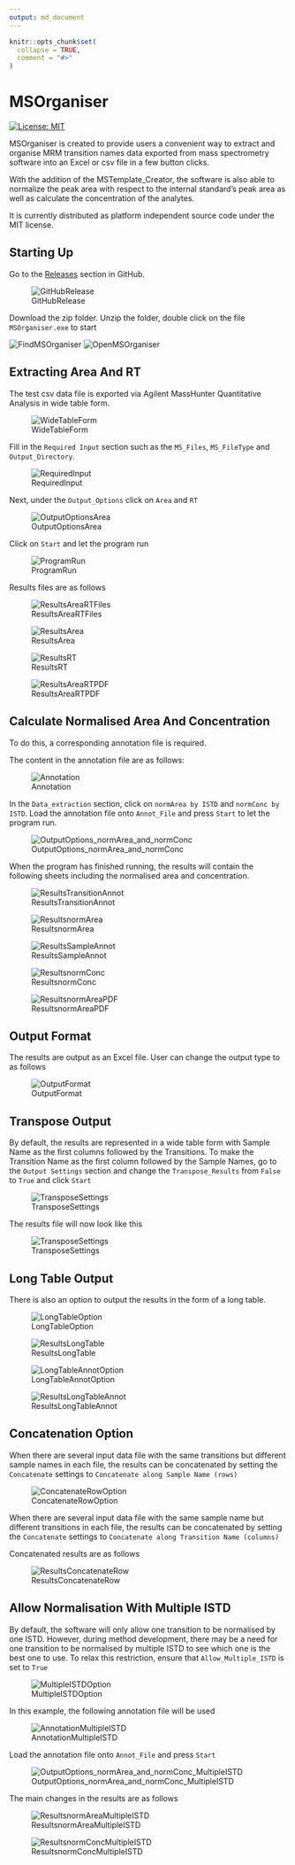 ```yaml
---
output: md_document 
---
```


```r
knitr::opts_chunk$set(
  collapse = TRUE,
  comment = "#>"
)
```

# MSOrganiser

<!-- badges: start -->
[![License: MIT](https://img.shields.io/badge/License-MIT-yellow.svg)](https://github.com/SLINGhub/MSOrganiser/blob/master/LICENSE.md)
<!-- badges: end -->

MSOrganiser is created to provide users a convenient way to extract 
and organise MRM transition names data exported from mass spectrometry 
software into an Excel or csv file in a few button clicks.

With the addition of the MSTemplate_Creator, the software is also able to 
normalize the peak area with respect to the internal standard’s peak area 
as well as calculate the concentration of the analytes. 

It is currently distributed as platform independent source code under
the MIT license.


## Starting Up

Go to the [Releases](https://github.com/SLINGhub/MSOrganiser/releases) section in GitHub.

![GitHubRelease](docs/README-GitHubRelease.PNG)

Download the zip folder. Unzip the folder, double click on the file `MSOrganiser.exe` to start

![FindMSOrganiser](docs/figures/README-FindMSOrganiser.PNG)
![OpenMSOrganiser](docs/figures/README-OpenMSOrganiser.PNG)

## Extracting Area And RT

The test csv data file is exported via Agilent MassHunter Quantitative Analysis in wide table form.

![WideTableForm](docs/figures/README-WideTableForm.PNG)

Fill in the `Required Input` section such as the `MS_Files`, `MS_FileType` and `Output_Directory`.

![RequiredInput](docs/figures/README-RequiredInput.PNG)

Next, under the `Output_Options` click on `Area` and `RT`

![OutputOptionsArea](docs/figures/README-OutputOptionsArea.PNG)

Click on `Start` and let the program run

![ProgramRun](docs/figures/README-ProgramRun.gif)

Results files are as follows 

![ResultsAreaRTFiles](docs/figures/README-ResultsAreaRTFiles.PNG)

![ResultsArea](docs/figures/README-ResultsArea.PNG)

![ResultsRT](docs/figures/README-ResultsRT.PNG)

![ResultsAreaRTPDF](docs/figures/README-ResultsAreaRTPDF.PNG)

## Calculate Normalised Area And Concentration

To do this, a corresponding annotation file is required.

The content in the annotation file are as follows:

![Annotation](docs/figures/README-Annotation.gif)

In the `Data_extraction` section, click on `normArea by ISTD` and `normConc by ISTD`. Load the annotation file onto `Annot_File` and press `Start` to let the program run.

![OutputOptions_normArea_and_normConc](docs/figures/README-OutputOptions_normArea_and_normConc.PNG)

When the program has finished running, the results will contain the following sheets including the normalised area and concentration.

![ResultsTransitionAnnot](docs/figures/README-ResultsTransitionAnnot.PNG)

![ResultsnormArea](docs/figures/README-ResultsnormArea.PNG)

![ResultsSampleAnnot](docs/figures/README-ResultsSampleAnnot.PNG)

![ResultsnormConc](docs/figures/README-ResultsnormConc.PNG)

![ResultsnormAreaPDF](docs/figures/README-ResultsnormAreaPDF.PNG)

## Output Format

The results are output as an Excel file. User can change the output type to as follows

![OutputFormat](docs/figures/README-OutputFormat.PNG)

## Transpose Output

By default, the results are represented in a wide table form with Sample Name as the first columns followed by the Transitions. To make the Transition Name as the first column followed by the Sample Names, go to the `Output Settings` section and change the `Transpose_Results` from `False` to `True` and click `Start`

![TransposeSettings](docs/figures/README-TransposeSettings.PNG)

The results file will now look like this

![TransposeSettings](docs/figures/README-TransposeResultsArea.PNG)

## Long Table Output

There is also an option to output the results in the form of a long table.

![LongTableOption](docs/figures/README-LongTableOption.PNG)

![ResultsLongTable](docs/figures/README-ResultsLongTable.PNG)

![LongTableAnnotOption](docs/figures/README-LongTableAnnotOption.PNG)

![ResultsLongTableAnnot](docs/figures/README-ResultsLongTableAnnot.PNG)

## Concatenation Option

When there are several input data file with the same transitions but different sample names in each file, the results can be concatenated by setting the `Concatenate` settings to `Concatenate along Sample Name (rows)`

![ConcatenateRowOption](docs/figures/README-ConcatenateRowOption.PNG)

When there are several input data file with the same sample name but different transitions in each file, the results can be concatenated by setting the `Concatenate` settings to `Concatenate along Transition Name (columns)`

Concatenated results are as follows

![ResultsConcatenateRow](docs/figures/README-ResultsConcatenateRow.gif)

## Allow Normalisation With Multiple ISTD

By default, the software will only allow one transition to be normalised by one ISTD. However, during method development, there may be a need for one transition to be normalised by multiple ISTD to see which one is the best one to use. To relax this restriction, ensure that `Allow_Multiple_ISTD` is set to `True`

![MultipleISTDOption](docs/figures/README-MultipleISTDOption.PNG)

In this example, the following annotation file will be used

![AnnotationMultipleISTD](docs/figures/README-AnnotationMultipleISTD.gif)

Load the annotation file onto `Annot_File` and press `Start`

![OutputOptions_normArea_and_normConc_MultipleISTD](docs/figures/README-OutputOptions_normArea_and_normConc_MultipleISTD.PNG)

The main changes in the results are as follows

![ResultsnormAreaMultipleISTD](docs/figures/README-ResultsnormAreaMultipleISTD.PNG)

![ResultsnormConcMultipleISTD](docs/figures/README-ResultsnormConcMultipleISTD.PNG)

